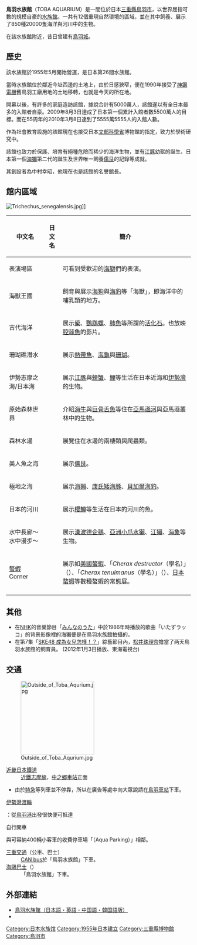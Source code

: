 {{水族館
|name = 鳥羽水族館
|image = [[File:Toba_Aquarium_front_view_2010.jpg|300px]]
{{Infobox mapframe|tyep=shape|zoom=15|frame-width=300}}
|official_name = {{lang|ja|株式会社 鳥羽水族館}}
|ar_called = TOBA AQUARIUM
|former = 
|major = 綜合
|major_business = 
|members = 株式会社 鳥羽水族館
|area =
|num_animals =
|num_species =
|largest_tank_vol =
|total_tank_vol =
|annual_visitors =
|exhibits =
|date_opened = 1955年5月
|location = 三重縣鳥羽市鳥羽3-3-6
|coordinates = 
|open =
|rest =
|cost =【個人】大人2,400日圓；少年（中小學生）1,200日圓；幼兒600日圓<br />
【團體】25人以上打九折
|website =
}}
{{Japanese
| japanese = 鳥羽水族館
| kana = とばすいぞくかん
| romaji = Toba suizokukan
|}}

'''鳥羽水族館'''（TOBA AQUARIUM）是一間位於日本[[三重縣|三重縣]][[鳥羽市|鳥羽市]]，以世界屈指可數的規模自豪的[[水族館|水族館]]。一共有12個重現自然環境的區域，並在其中飼養、展示了850種20000隻海洋與河川中的生物。

在該水族館附近，昔日曾建有[[鳥羽城|鳥羽城]]。

== 歷史 ==
該水族館於1955年5月開始營運，是日本第26間水族館。

當時水族館位於鄰近今址西邊的土地上，由於日感狹窄，便在1990年接受了[[神鋼電機|神鋼電機]]舊鳥羽工廠用地的土地移轉，也就是今天的所在地。

開幕以後，有許多的家庭造訪該館，據說合計有5000萬人，該館遂以有全日本最多的入館者自豪。2009年8月3日達成了日本第一個累計入館者數5500萬人的目標。而在55周年的2010年3月8日達到了5555萬5555人的入館人數。

作為社會教育設施的該館現在也接受日本[[文部科學省|文部科學省]]博物館的指定，致力於學術研究中。

該館也致力於保護、培育有絕種危險而稀少的海洋生物，並有[[江豚|江豚]]幼獸的誕生、日本第一個[[海獺|海獺]]第二代的誕生及世界唯一飼養[[儒艮|儒艮]]的記錄等成就。

其創設者為中村幸昭，他現在也是該館的名譽館長。

== 館内區域 ==
[[File:Trichechus_senegalensis.jpg|thumb]]]]
{{Portal|日本|生物学}}
{|class=wikitable
!中文名!!日文名!!簡介
|-
|表演場區||{{lang|ja|パフォーマンススタジアム}}||可看到受歡迎的[[海獅|海獅]]們的表演。
|-
|海獸王國||{{lang|ja|海獣の王国}}||飼育與展示[[海狗|海狗]]與[[海豹|海豹]]等「海獸」，即海洋中的哺乳類的地方。
|-
|古代海洋||{{lang|ja|古代の海}}||展示[[中華鱟|鱟]]、[[鸚鵡螺|鸚鵡螺]]、[[肺魚|肺魚]]等所謂的[[活化石|活化石]]。也放映[[腔棘魚|腔棘魚]]的影片。
|-
|珊瑚礁潛水||{{lang|ja|コーラルリーフダイビング}}||展示[[熱帶魚|熱帶魚]]、[[海龜|海龜]]與[[珊瑚|珊瑚]]。
|-
|伊勢志摩之海/日本海||{{lang|ja|伊勢志摩の海・日本の海}}||展示[[江豚|江豚]]與[[螃蟹|螃蟹]]、[[鯙科|鱓]]等生活在日本近海和[[伊勢灣|伊勢灣]]的生物。
|-
|原始森林世界||{{lang|ja|ジャングルワールド}}||介紹[[海牛|海牛]]與[[巨骨舌魚|巨骨舌魚]]等住在[[亞馬遜河|亞馬遜河]]與亞馬遜叢林中的生物。
|-
|森林水邊||{{lang|ja|森の水辺}}||展覽住在水邊的兩棲類與爬蟲類。
|-
|美人魚之海||{{lang|ja|人魚の海}}||展示[[儒艮|儒艮]]。
|-
|極地之海||{{lang|ja|極地の海}}||展示[[海獺|海獺]]、[[康氏矮海豚|康氏矮海豚]]、[[貝加爾海豹|貝加爾海豹]]。
|-
|日本的河川||{{lang|ja|日本の川}}||展示[[櫻鱒|櫻鱒]]等生活在日本的河川的魚。
|-
|水中長廊～水中漫步～||{{lang|ja|水の回廊}}||展示[[漢波德企鵝|漢波德企鵝]]、[[亞洲小爪水獺|亞洲小爪水獺]]、[[江獺|江獺]]、[[海象|海象]]等生物。
|-
|[[螯蝦|螯蝦]] Corner||{{lang|ja|ザリガニコーナー}}||展示如[[美國螯蝦|美國螯蝦]]、「''Cherax destructor''（學名）」（{{lang|ja|ヤビー}}）、「''Cherax tenuimanus''（學名）」（{{lang|ja|マロンロブスター}}）、[[日本螯蝦|日本螯蝦]]等數種螯蝦的常態展。
|-
|}

==其他==
*在[[日本放送協会|NHK]]的音樂節目「[[みんなのうた|みんなのうた]]」中於1986年時播放的歌曲「いたずラッコ」的背景影像裡的海獺便是在鳥羽水族館拍攝的。
*在第7集「[[SKE48_成為女兒怎樣！？|SKE48 成為女兒怎樣！？]]」綜藝節目內，[[松井珠理奈|松井珠理奈]]擔當了两天鳥羽水族館的飼育員。 (2012年1月3日播放、東海電視台)

==交通==
[[File:Outside_of_Toba_Aqurium.jpg|200px]]
;[[近畿日本鐵道|近畿日本鐵道]] 
:[[近鐵志摩線|近鐵志摩線]]，[[中之郷車站|中之郷車站]]正面 
* 由於[[特急|特急]]等列車並不停靠，所以在廣告等處中向大眾說請在[[鳥羽車站|鳥羽車站]]下車。 
;[[伊勢灣渡輪|伊勢灣渡輪]]
：從[[鳥羽港|鳥羽港]]出發很快便可抵達
;自行開車
與可容納400輛小客車的收費停車場「{{lang|ja|アクアパーキング}}（Aqua Parking）」相鄰。
;[[三重交通|三重交通]]（公車、巴士）
:[[伊勢二見鳥羽周遊巴士|CAN bus]]於「鳥羽水族館」下車。
;[[鳥羽市地區交通系統|海鷗巴士]]（{{lang|ja|かもめバス}}）
:「鳥羽水族館」下車。

== 外部連結 ==
{{commonscat|Toba_Aquarium}}
* [http://www.aquarium.co.jp/ 鳥羽水族館（日本語・英語・中国語・韓国語版）]
* {{OSM|w|183967154}}
{{coord|34|28|54|N|136|50|45|E|region:JP_type:landmark_source:kolossus-jawiki|display=title}}

[[Category:日本水族馆|Category:日本水族馆]]
[[Category:1955年日本建立|Category:1955年日本建立]]
[[Category:三重縣博物館|Category:三重縣博物館]]
[[Category:鳥羽市|Category:鳥羽市]]